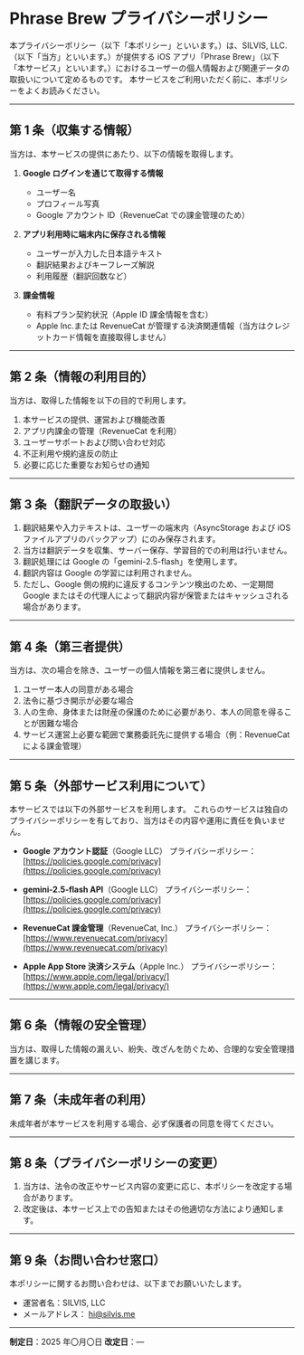 # Phrase Brew プライバシーポリシー

本プライバシーポリシー（以下「本ポリシー」といいます。）は、SILVIS, LLC.（以下「当方」といいます。）が提供する iOS アプリ「Phrase Brew」（以下「本サービス」といいます。）におけるユーザーの個人情報および関連データの取扱いについて定めるものです。
本サービスをご利用いただく前に、本ポリシーをよくお読みください。

---

## 第 1 条（収集する情報）

当方は、本サービスの提供にあたり、以下の情報を取得します。

1. **Google ログインを通じて取得する情報**

   - ユーザー名
   - プロフィール写真
   - Google アカウント ID（RevenueCat での課金管理のため）

2. **アプリ利用時に端末内に保存される情報**

   - ユーザーが入力した日本語テキスト
   - 翻訳結果およびキーフレーズ解説
   - 利用履歴（翻訳回数など）

3. **課金情報**

   - 有料プラン契約状況（Apple ID 課金情報を含む）
   - Apple Inc.または RevenueCat が管理する決済関連情報（当方はクレジットカード情報を直接取得しません）

---

## 第 2 条（情報の利用目的）

当方は、取得した情報を以下の目的で利用します。

1. 本サービスの提供、運営および機能改善
2. アプリ内課金の管理（RevenueCat を利用）
3. ユーザーサポートおよび問い合わせ対応
4. 不正利用や規約違反の防止
5. 必要に応じた重要なお知らせの通知

---

## 第 3 条（翻訳データの取扱い）

1. 翻訳結果や入力テキストは、ユーザーの端末内（AsyncStorage および iOS ファイルアプリのバックアップ）にのみ保存されます。
2. 当方は翻訳データを収集、サーバー保存、学習目的での利用は行いません。
3. 翻訳処理には Google の「gemini-2.5-flash」を使用します。
4. 翻訳内容は Google の学習には利用されません。
5. ただし、Google 側の規約に違反するコンテンツ検出のため、一定期間 Google またはその代理人によって翻訳内容が保管またはキャッシュされる場合があります。

---

## 第 4 条（第三者提供）

当方は、次の場合を除き、ユーザーの個人情報を第三者に提供しません。

1. ユーザー本人の同意がある場合
2. 法令に基づき開示が必要な場合
3. 人の生命、身体または財産の保護のために必要があり、本人の同意を得ることが困難な場合
4. サービス運営上必要な範囲で業務委託先に提供する場合（例：RevenueCat による課金管理）

---

## 第 5 条（外部サービス利用について）

本サービスでは以下の外部サービスを利用します。
これらのサービスは独自のプライバシーポリシーを有しており、当方はその内容や運用に責任を負いません。

- **Google アカウント認証**（Google LLC）
  プライバシーポリシー：[https://policies.google.com/privacy](https://policies.google.com/privacy)

- **gemini-2.5-flash API**（Google LLC）
  プライバシーポリシー：[https://policies.google.com/privacy](https://policies.google.com/privacy)

- **RevenueCat 課金管理**（RevenueCat, Inc.）
  プライバシーポリシー：[https://www.revenuecat.com/privacy](https://www.revenuecat.com/privacy)

- **Apple App Store 決済システム**（Apple Inc.）
  プライバシーポリシー：[https://www.apple.com/legal/privacy/](https://www.apple.com/legal/privacy/)

---

## 第 6 条（情報の安全管理）

当方は、取得した情報の漏えい、紛失、改ざんを防ぐため、合理的な安全管理措置を講じます。

---

## 第 7 条（未成年者の利用）

未成年者が本サービスを利用する場合、必ず保護者の同意を得てください。

---

## 第 8 条（プライバシーポリシーの変更）

1. 当方は、法令の改正やサービス内容の変更に応じ、本ポリシーを改定する場合があります。
2. 改定後は、本サービス上での告知またはその他適切な方法により通知します。

---

## 第 9 条（お問い合わせ窓口）

本ポリシーに関するお問い合わせは、以下までお願いいたします。

- 運営者名：SILVIS, LLC
- メールアドレス： hi@silvis.me

---

**制定日**：2025 年〇月〇日
**改定日**：—
